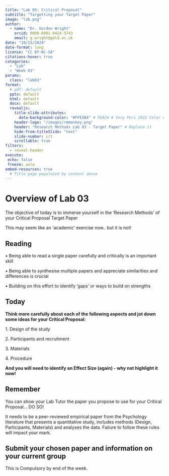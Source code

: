 ```yaml
---
title: "Lab 03: Critical Proposal"
subtitle: "Targetting your Target Paper"
image: "lab.png"
author: 
  - name: "Dr. Gordon Wright"
    orcid: 0000-0001-9424-5743
    email: g.wright@gold.ac.uk
date: "10/15/2024"
date-format: long
license: "CC BY-NC-SA"
citations-hover: true
categories: 
  - "Lab"
  - "Week 03"
params:
  class: "lab03"
format: 
  # pdf: default
  pptx: default
  html: default
  docx: default
  revealjs: 
    title-slide-attributes: 
      data-background-color: "#FFE5B4" # PEACH # Very Peri 2022 Color of the year
    header-logo: "/images/rmmonkey.png"
    header: "Research Methods Lab 03 - Target Paper" # Replace it
    hide-from-titleSlide: "text"
    slide-number: c/t
    scrollable: true
filters:
  - reveal-header
execute:
 echo: false
 freeze: auto
embed-resources: true
  # Title page populated by content above
---
```


# Overview of Lab 03

::: callout-note
The objective of today is to immerse yourself in the 'Research Methods'
of your Critical Proposal Target Paper
:::

This may seem like an 'academic' exercise now.. but it is not!

## Reading

• Being able to read a single paper carefully and critically is an
important skill

• Being able to synthesise multiple papers and appreciate similarities
and differences is crucial

• Building on this effort to identify 'gaps' or ways to build on
strengths

## Today

::: callout-note
**Think more carefully about each of the following aspects and jot down
some ideas for your Critical Proposal:**

1\. Design of the study

2\. Participants and recruitment

3\. Materials

4\. Procedure

**And you will need to identify an Effect Size (again) - why not
highlight it now!**
:::

## Remember

::: callout-tip
You can show your Lab Tutor the paper you propose to use for your
Critical Proposal... DO SO!
:::

It needs to be a peer-reviewed empirical paper from the Psychology
literature that presents a quantitative study, includes methods (Design,
Participants, Materials) and analyses the data. Failure to follow these
rules will impact your mark.

## Submit your chosen paper and information on your current group

This is Compulsory by end of the week.
